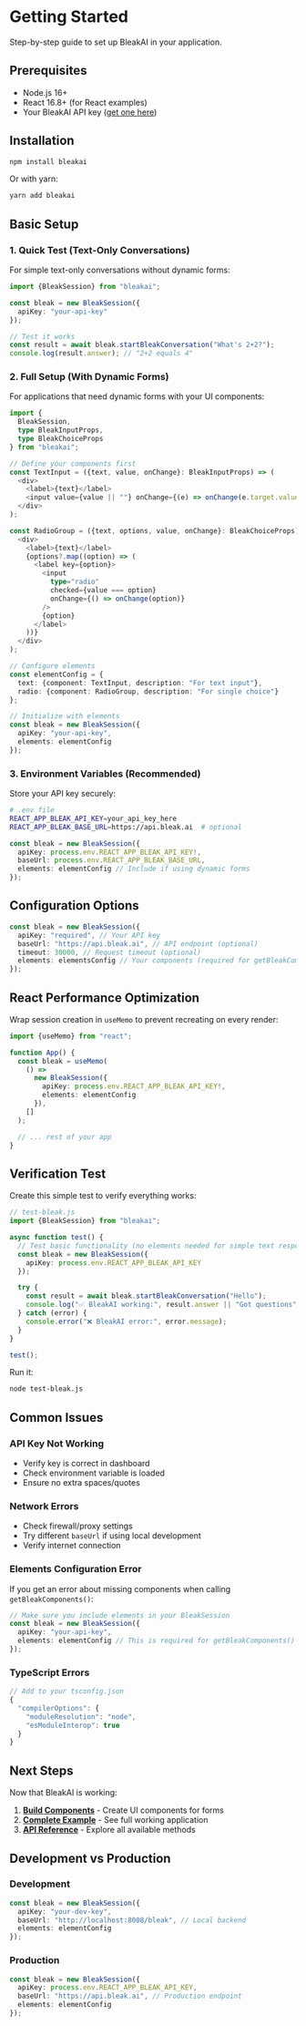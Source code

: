 # Getting Started

Step-by-step guide to set up BleakAI in your application.

## Prerequisites

- Node.js 16+
- React 16.8+ (for React examples)
- Your BleakAI API key ([get one here](https://platform.bleak.ai))

## Installation

```bash
npm install bleakai
```

Or with yarn:

```bash
yarn add bleakai
```

## Basic Setup

### 1. Quick Test (Text-Only Conversations)

For simple text-only conversations without dynamic forms:

```typescript
import {BleakSession} from "bleakai";

const bleak = new BleakSession({
  apiKey: "your-api-key"
});

// Test it works
const result = await bleak.startBleakConversation("What's 2+2?");
console.log(result.answer); // "2+2 equals 4"
```

### 2. Full Setup (With Dynamic Forms)

For applications that need dynamic forms with your UI components:

```typescript
import {
  BleakSession,
  type BleakInputProps,
  type BleakChoiceProps
} from "bleakai";

// Define your components first
const TextInput = ({text, value, onChange}: BleakInputProps) => (
  <div>
    <label>{text}</label>
    <input value={value || ""} onChange={(e) => onChange(e.target.value)} />
  </div>
);

const RadioGroup = ({text, options, value, onChange}: BleakChoiceProps) => (
  <div>
    <label>{text}</label>
    {options?.map((option) => (
      <label key={option}>
        <input
          type="radio"
          checked={value === option}
          onChange={() => onChange(option)}
        />
        {option}
      </label>
    ))}
  </div>
);

// Configure elements
const elementConfig = {
  text: {component: TextInput, description: "For text input"},
  radio: {component: RadioGroup, description: "For single choice"}
};

// Initialize with elements
const bleak = new BleakSession({
  apiKey: "your-api-key",
  elements: elementConfig
});
```

### 3. Environment Variables (Recommended)

Store your API key securely:

```bash
# .env file
REACT_APP_BLEAK_API_KEY=your_api_key_here
REACT_APP_BLEAK_BASE_URL=https://api.bleak.ai  # optional
```

```typescript
const bleak = new BleakSession({
  apiKey: process.env.REACT_APP_BLEAK_API_KEY!,
  baseUrl: process.env.REACT_APP_BLEAK_BASE_URL,
  elements: elementConfig // Include if using dynamic forms
});
```

## Configuration Options

```typescript
const bleak = new BleakSession({
  apiKey: "required", // Your API key
  baseUrl: "https://api.bleak.ai", // API endpoint (optional)
  timeout: 30000, // Request timeout (optional)
  elements: elementsConfig // Your components (required for getBleakComponents)
});
```

## React Performance Optimization

Wrap session creation in `useMemo` to prevent recreating on every render:

```typescript
import {useMemo} from "react";

function App() {
  const bleak = useMemo(
    () =>
      new BleakSession({
        apiKey: process.env.REACT_APP_BLEAK_API_KEY!,
        elements: elementConfig
      }),
    []
  );

  // ... rest of your app
}
```

## Verification Test

Create this simple test to verify everything works:

```typescript
// test-bleak.js
import {BleakSession} from "bleakai";

async function test() {
  // Test basic functionality (no elements needed for simple text responses)
  const bleak = new BleakSession({
    apiKey: process.env.REACT_APP_BLEAK_API_KEY
  });

  try {
    const result = await bleak.startBleakConversation("Hello");
    console.log("✅ BleakAI working:", result.answer || "Got questions");
  } catch (error) {
    console.error("❌ BleakAI error:", error.message);
  }
}

test();
```

Run it:

```bash
node test-bleak.js
```

## Common Issues

### API Key Not Working

- Verify key is correct in dashboard
- Check environment variable is loaded
- Ensure no extra spaces/quotes

### Network Errors

- Check firewall/proxy settings
- Try different `baseUrl` if using local development
- Verify internet connection

### Elements Configuration Error

If you get an error about missing components when calling `getBleakComponents()`:

```typescript
// Make sure you include elements in your BleakSession
const bleak = new BleakSession({
  apiKey: "your-api-key",
  elements: elementConfig // This is required for getBleakComponents()
});
```

### TypeScript Errors

```typescript
// Add to your tsconfig.json
{
  "compilerOptions": {
    "moduleResolution": "node",
    "esModuleInterop": true
  }
}
```

## Next Steps

Now that BleakAI is working:

1. **[Build Components](dynamic-forms-components)** - Create UI components for forms
2. **[Complete Example](dynamic-forms)** - See full working application
3. **[API Reference](api-reference)** - Explore all available methods

## Development vs Production

### Development

```typescript
const bleak = new BleakSession({
  apiKey: "your-dev-key",
  baseUrl: "http://localhost:8008/bleak", // Local backend
  elements: elementConfig
});
```

### Production

```typescript
const bleak = new BleakSession({
  apiKey: process.env.REACT_APP_BLEAK_API_KEY,
  baseUrl: "https://api.bleak.ai", // Production endpoint
  elements: elementConfig
});
```
